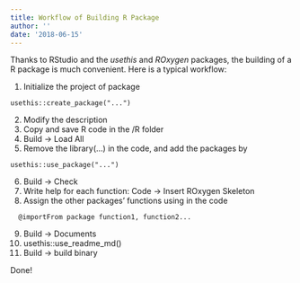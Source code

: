 ```yaml
---
title: Workflow of Building R Package
author: ''
date: '2018-06-15'
---
```


Thanks to RStudio and the *usethis* and *ROxygen* packages, the building of a R
package is much convenient. Here is a typical workflow:

1. Initialize the project of package
```
usethis::create_package("...")
```
2. Modify the description
3. Copy and save R code in the /R folder
4. Build -> Load All
5. Remove the library(...) in the code, and add the packages by
```
usethis::use_package("...")
```
6. Build -> Check
7. Write help for each function: Code -> Insert ROxygen Skeleton
8. Assign the other packages' functions using in the code
```
  @importFrom package function1, function2...
```  
9. Build -> Documents
10. usethis::use_readme_md()
11. Build -> build binary

Done!
